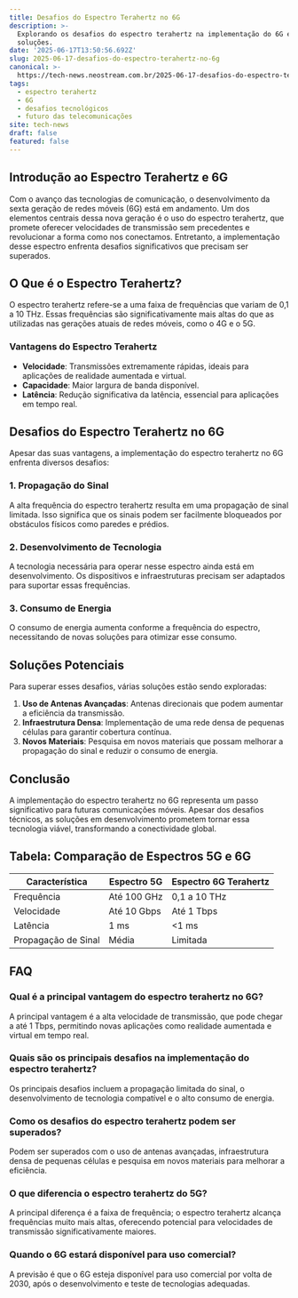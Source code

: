 ```yaml
---
title: Desafios do Espectro Terahertz no 6G
description: >-
  Explorando os desafios do espectro terahertz na implementação do 6G e suas
  soluções.
date: '2025-06-17T13:50:56.692Z'
slug: 2025-06-17-desafios-do-espectro-terahertz-no-6g
canonical: >-
  https://tech-news.neostream.com.br/2025-06-17-desafios-do-espectro-terahertz-no-6g
tags:
  - espectro terahertz
  - 6G
  - desafios tecnológicos
  - futuro das telecomunicações
site: tech-news
draft: false
featured: false
---
```


## Introdução ao Espectro Terahertz e 6G

Com o avanço das tecnologias de comunicação, o desenvolvimento da sexta geração de redes móveis (6G) está em andamento. Um dos elementos centrais dessa nova geração é o uso do espectro terahertz, que promete oferecer velocidades de transmissão sem precedentes e revolucionar a forma como nos conectamos. Entretanto, a implementação desse espectro enfrenta desafios significativos que precisam ser superados.

## O Que é o Espectro Terahertz?

O espectro terahertz refere-se a uma faixa de frequências que variam de 0,1 a 10 THz. Essas frequências são significativamente mais altas do que as utilizadas nas gerações atuais de redes móveis, como o 4G e o 5G.

### Vantagens do Espectro Terahertz

- **Velocidade**: Transmissões extremamente rápidas, ideais para aplicações de realidade aumentada e virtual.
- **Capacidade**: Maior largura de banda disponível.
- **Latência**: Redução significativa da latência, essencial para aplicações em tempo real.

## Desafios do Espectro Terahertz no 6G

Apesar das suas vantagens, a implementação do espectro terahertz no 6G enfrenta diversos desafios:

### 1. Propagação do Sinal

A alta frequência do espectro terahertz resulta em uma propagação de sinal limitada. Isso significa que os sinais podem ser facilmente bloqueados por obstáculos físicos como paredes e prédios.

### 2. Desenvolvimento de Tecnologia

A tecnologia necessária para operar nesse espectro ainda está em desenvolvimento. Os dispositivos e infraestruturas precisam ser adaptados para suportar essas frequências.

### 3. Consumo de Energia

O consumo de energia aumenta conforme a frequência do espectro, necessitando de novas soluções para otimizar esse consumo.

## Soluções Potenciais

Para superar esses desafios, várias soluções estão sendo exploradas:

1. **Uso de Antenas Avançadas**: Antenas direcionais que podem aumentar a eficiência da transmissão.
2. **Infraestrutura Densa**: Implementação de uma rede densa de pequenas células para garantir cobertura contínua.
3. **Novos Materiais**: Pesquisa em novos materiais que possam melhorar a propagação do sinal e reduzir o consumo de energia.

## Conclusão

A implementação do espectro terahertz no 6G representa um passo significativo para futuras comunicações móveis. Apesar dos desafios técnicos, as soluções em desenvolvimento prometem tornar essa tecnologia viável, transformando a conectividade global.

## Tabela: Comparação de Espectros 5G e 6G

| Característica      | Espectro 5G          | Espectro 6G Terahertz |
|---------------------|----------------------|-----------------------|
| Frequência          | Até 100 GHz          | 0,1 a 10 THz         |
| Velocidade          | Até 10 Gbps          | Até 1 Tbps           |
| Latência            | 1 ms                 | &lt;1 ms             |
| Propagação de Sinal | Média                | Limitada             |

## FAQ

### Qual é a principal vantagem do espectro terahertz no 6G?

A principal vantagem é a alta velocidade de transmissão, que pode chegar a até 1 Tbps, permitindo novas aplicações como realidade aumentada e virtual em tempo real.

### Quais são os principais desafios na implementação do espectro terahertz?

Os principais desafios incluem a propagação limitada do sinal, o desenvolvimento de tecnologia compatível e o alto consumo de energia.

### Como os desafios do espectro terahertz podem ser superados?

Podem ser superados com o uso de antenas avançadas, infraestrutura densa de pequenas células e pesquisa em novos materiais para melhorar a eficiência.

### O que diferencia o espectro terahertz do 5G?

A principal diferença é a faixa de frequência; o espectro terahertz alcança frequências muito mais altas, oferecendo potencial para velocidades de transmissão significativamente maiores.

### Quando o 6G estará disponível para uso comercial?

A previsão é que o 6G esteja disponível para uso comercial por volta de 2030, após o desenvolvimento e teste de tecnologias adequadas.
